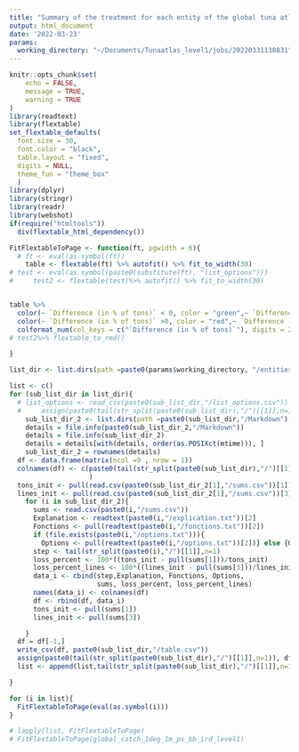 ```yaml
---
title: "Summary of the treatment for each entity of the global tuna atlas"
output: html_document
date: '2022-03-23'
params: 
  working_directory: "~/Documents/Tunaatlas_level1/jobs/20220331130831"
---
```


```r
knitr::opts_chunk$set(
	echo = FALSE,
	message = TRUE,
	warning = TRUE
)
library(readtext)
library(flextable)
set_flextable_defaults(
  font.size = 30,
  font.color = "black",
  table.layout = "fixed",
  digits = NULL,
  theme_fun = "theme_box"
  )
library(dplyr)
library(stringr)
library(readr)
library(webshot)
if(require("htmltools"))
  div(flextable_html_dependency())
```

```r
FitFlextableToPage <- function(ft, pgwidth = 6){
  # ft <- eval(as.symbol(ft))
    table <- flextable(ft) %>% autofit() %>% fit_to_width(30)
# test <- eval(as.symbol(paste0(substitute(ft), "list_options")))
#     test2 <- flextable(test)%>% autofit() %>% fit_to_width(30)


table %>% 
  color(~ `Difference (in % of tons)` < 0, color = "green",~ `Difference (in % of tons)`) %>% 
  color(~ `Difference (in % of tons)` >0, color = "red",~ `Difference (in % of tons)`)%>% 
  colformat_num(col_keys = c("`Difference (in % of tons)`"), digits = 2) %>% flextable_to_rmd()
# test2%>% flextable_to_rmd()

}
```


```r
list_dir <- list.dirs(path =paste0(params$working_directory, "/entities"), full.names = TRUE, recursive = FALSE)

```

```r
list <- c()
for (sub_list_dir in list_dir){
  # list_options <- read_csv(paste0(sub_list_dir,"/list_options.csv"))
  #     assign(paste0(tail(str_split(paste0(sub_list_dir),"/")[[1]],n=1), "list_options"), list_options, envir = .GlobalEnv)
    sub_list_dir_2 <- list.dirs(path =paste0(sub_list_dir,"/Markdown"), full.names = TRUE, recursive = FALSE)
    details = file.info(paste0(sub_list_dir_2,"/Markdown"))
    details = file.info(sub_list_dir_2)
    details = details[with(details, order(as.POSIXct(mtime))), ]
    sub_list_dir_2 = rownames(details)
  df <- data.frame(matrix(ncol =9 , nrow = 1))
  colnames(df) <- c(paste0(tail(str_split(paste0(sub_list_dir),"/")[[1]],n=1)), "Explanation", "Fonctions", "Options", "Sum in tons", "Sum in number of fish", "Number of lines","Difference (in % of tons)", "Difference (in % of lines)"
                    )
  tons_init <- pull(read.csv(paste0(sub_list_dir_2[1],"/sums.csv"))[1])
  lines_init <- pull(read.csv(paste0(sub_list_dir_2[1],"/sums.csv"))[3])
    for (i in sub_list_dir_2){
      sums <- read.csv(paste0(i,"/sums.csv"))
      Explanation <- readtext(paste0(i,"/explication.txt"))[2]
      Fonctions <- pull(readtext(paste0(i,"/fonctions.txt"))[2])
      if (file.exists(paste0(i,"/options.txt"))){
        Options <- pull(readtext(paste0(i,"/options.txt"))[2])} else {Options <- "Aucune"}
      step <- tail(str_split(paste0(i),"/")[[1]],n=1)
      loss_percent <- 100*((tons_init - pull(sums[1]))/tons_init)
      loss_percent_lines <- 100*((lines_init - pull(sums[3]))/lines_init)
      data_i <- cbind(step,Explanation, Fonctions, Options,
                      sums, loss_percent, loss_percent_lines)
      names(data_i) <- colnames(df)
      df <- rbind(df, data_i)
      tons_init <- pull(sums[1])
      lines_init <- pull(sums[3])

    }
  df = df[-1,]
  write_csv(df, paste0(sub_list_dir,"/table.csv"))
  assign(paste0(tail(str_split(paste0(sub_list_dir),"/")[[1]],n=1)), df, envir = .GlobalEnv)
  list <- append(list,tail(str_split(paste0(sub_list_dir),"/")[[1]],n=1))

}
```


```r
for (i in list){
  FitFlextableToPage(eval(as.symbol(i)))
}

# lapply(list, FitFlextableToPage)
# FitFlextableToPage(global_catch_1deg_1m_ps_bb_ird_level1)
```




